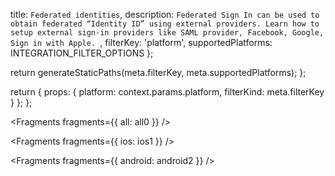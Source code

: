   title: `Federated identities`,
  description: `Federated Sign In can be used to obtain federated “Identity ID” using external providers. Learn how to setup external sign-in providers like SAML provider, Facebook, Google, Sign in with Apple. `,
  filterKey: 'platform',
  supportedPlatforms: INTEGRATION_FILTER_OPTIONS
};



  return generateStaticPaths(meta.filterKey, meta.supportedPlatforms);
};

  return {
    props: {
      platform: context.params.platform,
      filterKind: meta.filterKey
    }
  };
};


<Fragments fragments={{ all: all0 }} />


<Fragments fragments={{ ios: ios1 }} />


<Fragments fragments={{ android: android2 }} />
